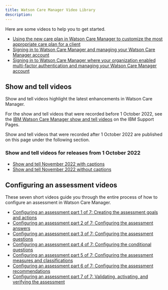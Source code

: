 ```yaml
---
title: Watson Care Manager Video Library
description: 
---
```


<PageDescription>

Here are some videos to help you to get started.

</PageDescription>

* [Using the new care plan in Watson Care Manager to customize the most appropriate care plan for a client](https://mediacenter.ibm.com/media/Using%20the%20new%20care%20plan%20in%20Watson%20Care%20Manager%20to%20customize%20the%20most%20appropriate%20care%20plan%20for%20a%20client./1_socf5boe)
* [Signing in to Watson Care Manager and managing your Watson Care Manager account](https://mediacenter.ibm.com/media/Signing+in+to+IBM+Watson+Care+Manager+and+managing+your+Watson+Care+Manager+account/1_iorm7m0t)
* [Signing in to Watson Care Manager where your organization enabled multi-factor authentication and managing your Watson Care Manager account](https://mediacenter.ibm.com/media/Signing+in+to+IBM+Watson+Care+Manager+where+your+organization+enabled+multi-factor+authentication+and+managing+your+Watson+Care+Manager+account/1_h4mz2z6l)

## Show and tell videos

Show and tell videos highlight the latest enhancements in Watson Care Manager.

For the show and tell videos that were recorded before 1 October 2022, see the [IBM Watson Care Manager show and tell videos](https://www.ibm.com/support/pages/node/6343209) on the IBM Support Pages.

Show and tell videos that were recorded after 1 October 2022 are published on this page under the following section.

### Show and tell videos for releases from 1 October 2022

* [Show and tell November 2022 with captions](/videos/show-and-tell-Nov22.mp4)
* [Show and tell November 2022 without captions](/videos/Show-and-Tell_Nov_22_no_captions.mp4)

## Configuring an assessment videos

These seven short videos guide you through the entire process of how to configure an assessment in Watson Care Manager.

* [Configuring an assessment part 1 of 7: Creating the assessment goals and actions](https://mediacenter.ibm.com/media/t/1_euqnj9lf)
* [Configuring an assessment part 2 of 7: Configuring the assessment answers](https://mediacenter.ibm.com/media/t/1_p4u73ud1)
* [Configuring an assessment part 3 of 7: Configuring the assessment questions](https://mediacenter.ibm.com/media/t/1_nqpbvdd9)
* [Configuring an assessment part 4 of 7: Configuring the conditional questions](https://mediacenter.ibm.com/media/t/1_udjwb468)
* [Configuring an assessment part 5 of 7: Configuring the assessment measures and classifications](https://mediacenter.ibm.com/media/t/1_1u6z7k3n)
* [Configuring an assessment part 6 of 7: Configuring the assessment recommendations](https://mediacenter.ibm.com/media/t/1_od1sw25k)
* [Configuring an assessment part 7 of 7: Validating, activating, and verifying the assessment](https://mediacenter.ibm.com/media/t/1_2v22t2zn)
